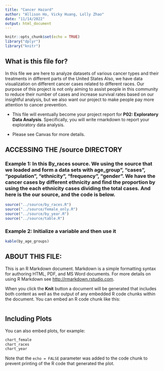 ```yaml
---
title: "Cancer Hazard"
author: "Allison Ho, Vicky Huang, Lolly Zhao"
date: "11/14/2022"
output: html_document
---
```


```r
knitr::opts_chunk$set(echo = TRUE)
library("dplyr")
library("knitr")
```

## What is this file for?
In this file we are here to  analyze datasets of various cancer types and their treatments in different parts of the United States Also, we have data visualization on different cancer cases related to different races.
Our purpose of this project is not only aiming to assist people in this community to reduce their number of cases and increase survival rates based on our insightful analysis, but we also want our project to make people pay more attention to cancer prevention.


* This file will eventually become your project report for **P02: Exploratory Data Analysis**. Specifically, you will write rmarkdown to report your exploratory data analysis.

* Please see Canvas for more details.

## ACCESSING THE /source DIRECTORY
### Example 1: In this By_races source. We using the source that we loaded and form a data sets with age_group", "cases", "population", "ethnicity", "frequency",  "gender". We have the cancer cases by different ethnicity and find the proportion by using the each ethnicity cases dividing the total cases. And here is the our source, and the code is below.

```r
source("../source/by_races.R")
source("../source/female_only.R")
source("../source/by_year.R")
source("../source/table.R")
```

### Example 2: Initialize a variable and then use it
```r
kable(by_age_groups)

```



## ABOUT THIS FILE: 

This is an R Markdown document. Markdown is a simple formatting syntax for authoring HTML, PDF, and MS Word documents. For more details on using R Markdown see <http://rmarkdown.rstudio.com>.

When you click the **Knit** button a document will be generated that includes both content as well as the output of any embedded R code chunks within the document. You can embed an R code chunk like this:

```r

```

## Including Plots

You can also embed plots, for example:

```r
chart_female
chart_races
chart_year
```

Note that the `echo = FALSE` parameter was added to the code chunk to prevent printing of the R code that generated the plot.
